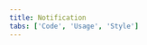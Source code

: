 ```yaml
---
title: Notification
tabs: ['Code', 'Usage', 'Style']
---
```


<ComponentCode
    name="Inline notification"
    component="notification"
    variation="inline-notification"
    hasReactVersion
    hasVueVersion="inlinenotification--default"
    >
</ComponentCode>
<ComponentCode
    name="Toast notification"
    component="notification"
    variation="toast-notification"
    hasReactVersion
    hasVueVersion="toastnotification--default"
    >
</ComponentCode>
<ComponentDocs component="notification" ></ComponentDocs>
